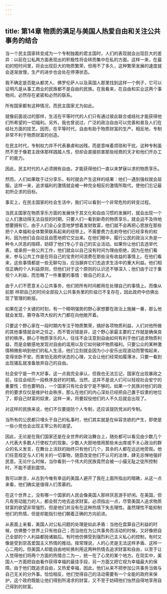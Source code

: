 ```yaml
---
---
---
```

title: 第14章 物质的满足与美国人热爱自由和关注公共事务的结合
---

当一个民主国家转变成为一个专制独裁的君主国时，人们的表现就会出现巨大的差异：以前在公私两方面表现出的积极性将会转而集中在私的方面。这样一来，在最初的短时间里，将会出现巨大的物质繁荣，但用不了多久，这种繁荣发展的速度就会逐渐放慢，生产的进步也会处在停滞状态。

我不确定是否能从都灵人、佛罗伦萨人以及英国人那里找到这样一个例子，它可以证明凡是从事工商业的民族都不是自由的民族。在我看来，在自由和实业这两个事物间，必然存在紧密和必然的联系。

所有国家都有这种情况，而民主国家尤为如此。

就像前面说过的那样，生活在平等时代的人们只有通过彼此联合或结社才能获得他们所希望的一切福利。另外，我也曾说过，广泛的政治自由可以完善和普及人们在结社方面的技艺。因而，在平等时代，自由有助于物质财富的生产。相反地，专制非常不利于物质财富的创造。

在民主时代，专制权力并不代表暴虐和凶残，而是意味着烦琐和干扰。这种专制虽然不至于像君主政体那样践踏人性，但却会直接损害那些经商的天才和他们开办工厂的能力。

因此，民主时代的人必须拥有自由，才能获得他们一直以来梦寐以求的物质享乐。

然而，人们如果耽于过分享乐，有时就会产生这样的结果：他们一遇到强权就会屈服。这样一来，追求福利的激情就会被一种完全相反的激情所取代，使他们忘记最初所企求的目标。

事实上，在民主国家的社会生活中，我们可以看到一个非常危险的转变过程。

当民主国家在物质享乐方面的发展快于其文化和自由习惯的发展时，就会出现一个让人们激动得无法自拔的时期，只要人们一看到新奇的物质享乐，就会迫不及待地想要拥有它。由于人们全心全意地梦想着发财致富，他们就不会再把心思放在那些把个人幸福和全体繁荣联系起来的纽带上。不需要费力去剥夺他们已经享有的权利，因为他们会自动且自愿地把它交出来。在他们眼中，履行公民的政治义务是一种令人厌恶的阻碍，妨碍了他们专心于自己的实业活动。如果你让他们去选举代表，或承担一些公共工作，他们就会以自己没有时间为理由拒绝，因为在他们看来，参与公共工作是在将自己的宝贵时间浪费在那些没有收益的事情上。在他们看来，这些事情都是一些无聊勾当，应当摒弃它们去追求生活中的重大利益。他们相信正确的个人利益原则，但他们对于这个原则的认识还不够深入；他们由于过于重视个人利益，而忽略了一件重要的事情：做自己的主人。

由于人们不愿意关心公共事务，他们把所有时间都用在处理自己的事情上。而像从前那 样把自己的时间全部投入公共事务里的阶级已不复存在，因此政府中仿佛出现了管理的断层。

如果在这个关键的时刻，有一个精明强势的野心家想要在政治上施展一番，那么他就会发现，篡夺各项大权的大门都在向他敞开着。

只要这个野心家在一段时期内专注于物质繁荣，搞好各项物质利益，人们对他所做的其他事情就会听之任之，而不管对错是非，这个野心家最主要的工作就是确保良好的秩序。醉心于物质享乐的人，往往不会注意到自由如何有利于他们追求物质利益，而是会敏感地发现对自由的滥用以及它如何破坏物质福利。只要公众的某种激情稍微影响到他们的私人生活，他们立刻就会因为小小安乐出现波动而警惕起来，变得坐卧不安。而害怕无政府状态的心理，又会让他们经常如履薄冰，只要一看到出现骚乱就准备放弃自己的自由。

社会安宁是一件大好事，这一点我完全承认，但我也无法忘记，国家在出现暴政之前，往往会经历一段秩序良好的时期。当然，这并不是说人们可以轻视社会安宁的重要性；但也要明白，一个国家只有社会安宁是不够的。如果一个民族对他们的政府的要求仅仅是维护社会秩序，那么在他们的内心深处已经把自己置于奴隶的地位了，即自己财富的奴隶，这样一来，将要奴役他们的人不久后就会出现了。

对这样的民族来说，他们不仅要提防个人专制，还应该提防党派的专制。

当所有的公民都只埋头于自己的私事时，他们其实就是在纵容贪欲的产生，即使是一些小党也会出现主宰公务的渴望。

因此，无论是在我们国家还是在全世界的政治舞台上，随处都可以看见由少数几个人代表大多数人行使权力的现象。少数人大胆地借用那些未出席或不关心政治的群众的名义发言，在舞台上活跃的始终只有他们几个，其余的人都在远远地旁观。他们任意规定与人们有关的一切事物，随意改变他们不认可的法律，肆无忌惮地强奸民意。无论什么时候，当你看到一个伟大的民族竟然会被一小撮无耻之徒所控制时，不能不感到震惊。

我可以断言，从古到今唯有幸运的美国人避开了我在上面所指出的暗礁，从这一点来看，他们确实是值得人们羡慕的。

在这个世界上，没有哪一个国家的人民会像美国人那样厌恶游手好闲。在美国，但凡有劳动能力的人，都会努力地去追求财富。必须指出一点，尽管美国人追求物质财富的欲望非常强烈，但是他们并没有在这种热情下失去理性。虽然理性不能抑制他们的热情，但是却能指引他们朝着正确的方向前进。

从表面上来看，美国人对公私问题的处理是如此矛盾：当他在盘算自己利益的时候，仿佛整个世界上只有他自己；而当他在为公共事务而活动的时候，又好像把自己全部的个人利益都抛诸脑后。有时他仿佛受到强烈利己主义私心的控制，有时又像是受到崇高爱国主义热情的推动。按常理说，人的心灵是无法这样矛盾、这样一心二用的。但美国人却能自由地轮换利用这两种热情去追求财富和自由，以至于让人觉得他们将两个方面的热情合二为一，统一在了心灵的某个地方。在现实中，美国人一方面把自由看作获得幸福的最佳手段，另一方面又把它视为幸福最大的保障。由于他们既追求自由，又热爱幸福，因此，他们从来不把参加公共事务当做与自己无关的分外事。恰恰相反，他们觉得自己的活动需要有一个全能的政府来保护，这个政府既能让他们得到所渴求的财富，又不至于妨碍他们怡然自得地享用自己得到的财富。